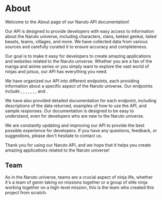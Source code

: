 # About


Welcome to the About page of our Naruto API documentation!

Our API is designed to provide developers with easy access to information about the Naruto universe, including characters, clans, kekkei genkai, tailed beasts, teams, villages, and more. We have collected data from various sources and carefully curated it to ensure accuracy and completeness.

Our goal is to make it easy for developers to create amazing applications and websites related to the Naruto universe. Whether you are a fan of the manga and anime series or you simply want to explore the vast world of ninjas and jutsus, our API has everything you need.

We have organized our API into different endpoints, each providing information about a specific aspect of the Naruto universe. Our endpoints include <DocLink link="characters" text="Characters" />, <DocLink link="clans" text="Clans" />, <DocLink link="villages" text="Villages" />, <DocLink
	link="kekkeigenkai"
	text="Kekkeigenkai"
/>
, <DocLink link="tailedbeasts" text="Tailed Beasts" />, <DocLink link="teams" text="Teams" />, <DocLink
	link="akatsuki"
	text="Akatsuki"
/>, and <DocLink link="kara" text="Kara" />.

We have also provided detailed documentation for each endpoint, including descriptions of the data returned, examples of how to use the API, and sample responses. Our documentation is designed to be easy to understand, even for developers who are new to the Naruto universe.

We are constantly updating and improving our API to provide the best possible experience for developers. If you have any questions, feedback, or suggestions, please don't hesitate to contact us.

Thank you for using our Naruto API, and we hope that it helps you create amazing applications related to the Naruto universe!

## Team

As in the Naruto universe, teams are a crucial aspect of ninja life, whether it's a team of genin taking on missions together or a group of elite ninja working together on a high-level mission, this is the team who created this project from scratch.
